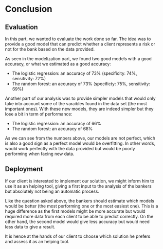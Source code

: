 # Conclusion

## Evaluation

In this part, we wanted to evaluate the work done so far. The idea was to provide a good model that can predict whether a client represents a risk or not for the bank based on the data provided.

As seen in the modelization part, we found two good models with a good accuracy, or what we estimated as a good accuracy:

- The logistic regression: an accuracy of 73% (specificity: 74%, sensitivity: 72%)
- The random forest: an accuracy of 73% (specificty: 75%, sensitivity: 69%)

Another part of our analysis was to provide simpler models that would only take into account some of the varaibles found in the data set (the most important ones). With these new models, they are indeed simpler but they lose a bit in term of performance:

- The logistic regression: an accuracy of 66%
- The random forest: an accuracy of 68%

As we can see from the numbers above, our models are not perfect, which is also a good sign as a perfect model would be overfitting. In other words, would work perfectly with the data provided but would be poorly performing when facing new data. 

## Deployment

If our client is interested to implement our solution, we might inform him to use it as an helping tool, giving a first input to the analysis of the bankers but absolutely not being an automatic process.

Like the question asked above, the bankers should estimate which models would be better (the most performing one or the most easiest one). This is a huge difference as the first models might be more accurate but would required more data from each client to be able to predict correctly. On the other hand, the second model would give less accuracy but would need less data to give a result.

It is hence at the hands of our client to choose which solution he prefers and assess it as an helping tool.

